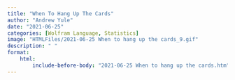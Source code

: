 ```yaml
---
title: "When To Hang Up The Cards"
author: "Andrew Yule"
date: "2021-06-25"
categories: [Wolfram Language, Statistics]
image: "HTMLFiles/2021-06-25 When to hang up the cards_9.gif"
description: " "
format: 
    html: 
        include-before-body: "2021-06-25 When to hang up the cards.htm"
---
```

